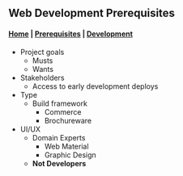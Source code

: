 ## Web Development Prerequisites

#### [Home](/) | [Prerequisites](/Create/prerequisites) |  [Development](/Development/development)


- Project goals
    - Musts
    - Wants
- Stakeholders
    - Access to early development deploys
- Type
    - Build framework
        - Commerce
        - Brochureware
- UI/UX
    - Domain Experts
        - Web Material
        - Graphic Design
    - **Not Developers**
